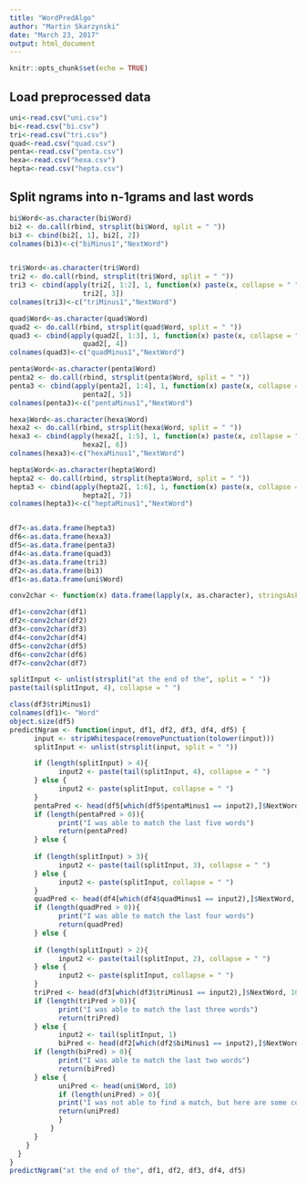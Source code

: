 ```yaml
---
title: "WordPredAlgo"
author: "Martin Skarzynski"
date: "March 23, 2017"
output: html_document
---
```


```r
knitr::opts_chunk$set(echo = TRUE)
```

## Load preprocessed data
```r
uni<-read.csv("uni.csv")
bi<-read.csv("bi.csv")
tri<-read.csv("tri.csv")
quad<-read.csv("quad.csv")
penta<-read.csv("penta.csv")
hexa<-read.csv("hexa.csv")
hepta<-read.csv("hepta.csv")
```
## Split ngrams into n-1grams and last words

```r

bi$Word<-as.character(bi$Word)
bi2 <- do.call(rbind, strsplit(bi$Word, split = " "))
bi3 <- cbind(bi2[, 1], bi2[, 2])
colnames(bi3)<-c("biMinus1","NextWord")


tri$Word<-as.character(tri$Word)
tri2 <- do.call(rbind, strsplit(tri$Word, split = " "))
tri3 <- cbind(apply(tri2[, 1:2], 1, function(x) paste(x, collapse = " ")),
                  tri2[, 3])
colnames(tri3)<-c("triMinus1","NextWord")

quad$Word<-as.character(quad$Word)
quad2 <- do.call(rbind, strsplit(quad$Word, split = " "))
quad3 <- cbind(apply(quad2[, 1:3], 1, function(x) paste(x, collapse = " ")),
                  quad2[, 4])
colnames(quad3)<-c("quadMinus1","NextWord")

penta$Word<-as.character(penta$Word)
penta2 <- do.call(rbind, strsplit(penta$Word, split = " "))
penta3 <- cbind(apply(penta2[, 1:4], 1, function(x) paste(x, collapse = " ")),
                  penta2[, 5])
colnames(penta3)<-c("pentaMinus1","NextWord")

hexa$Word<-as.character(hexa$Word)
hexa2 <- do.call(rbind, strsplit(hexa$Word, split = " "))
hexa3 <- cbind(apply(hexa2[, 1:5], 1, function(x) paste(x, collapse = " ")),
                  hexa2[, 6])
colnames(hexa3)<-c("hexaMinus1","NextWord")

hepta$Word<-as.character(hepta$Word)
hepta2 <- do.call(rbind, strsplit(hepta$Word, split = " "))
hepta3 <- cbind(apply(hepta2[, 1:6], 1, function(x) paste(x, collapse = " ")),
                  hepta2[, 7])
colnames(hepta3)<-c("heptaMinus1","NextWord")

```

```r

```


```r

df7<-as.data.frame(hepta3)
df6<-as.data.frame(hexa3)
df5<-as.data.frame(penta3)
df4<-as.data.frame(quad3)
df3<-as.data.frame(tri3)
df2<-as.data.frame(bi3)
df1<-as.data.frame(uni$Word)

conv2char <- function(x) data.frame(lapply(x, as.character), stringsAsFactors=FALSE)

df1<-conv2char(df1)
df2<-conv2char(df2)
df3<-conv2char(df3)
df4<-conv2char(df4)
df5<-conv2char(df5)
df6<-conv2char(df6)
df7<-conv2char(df7)

splitInput <- unlist(strsplit("at the end of the", split = " "))
paste(tail(splitInput, 4), collapse = " ")

class(df3$triMinus1)
colnames(df1)<- "Word"
object.size(df5)
predictNgram <- function(input, df1, df2, df3, df4, df5) {
      input <- stripWhitespace(removePunctuation(tolower(input)))
      splitInput <- unlist(strsplit(input, split = " "))

      if (length(splitInput) > 4){
            input2 <- paste(tail(splitInput, 4), collapse = " ")
      } else {
            input2 <- paste(splitInput, collapse = " ")
      }
      pentaPred <- head(df5[which(df5$pentaMinus1 == input2),]$NextWord, 10)
      if (length(pentaPred > 0)){
            print("I was able to match the last five words")
            return(pentaPred)
      } else {            
      
      if (length(splitInput) > 3){
            input2 <- paste(tail(splitInput, 3), collapse = " ")
      } else {
            input2 <- paste(splitInput, collapse = " ")
      }
      quadPred <- head(df4[which(df4$quadMinus1 == input2),]$NextWord, 10)
      if (length(quadPred > 0)){
            print("I was able to match the last four words")
            return(quadPred)
      } else {      
      
      if (length(splitInput) > 2){
            input2 <- paste(tail(splitInput, 2), collapse = " ")
      } else {
            input2 <- paste(splitInput, collapse = " ")
      }
      triPred <- head(df3[which(df3$triMinus1 == input2),]$NextWord, 10)
      if (length(triPred > 0)){
            print("I was able to match the last three words")
            return(triPred)
      } else {
            input2 <- tail(splitInput, 1)
            biPred <- head(df2[which(df2$biMinus1 == input2),]$NextWord, 10)
      if (length(biPred) > 0){
            print("I was able to match the last two words")
            return(biPred)
      } else {
            uniPred <- head(uni$Word, 10)
            if (length(uniPred) > 0){
            print("I was not able to find a match, but here are some common words")
            return(uniPred)
            }
          }
      }
    }
  }
}
predictNgram("at the end of the", df1, df2, df3, df4, df5)

```



